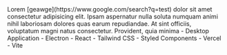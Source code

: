 <PortfolioItemWrapper>
  <Explanation>
    <Title>Musica</Title>
    <Description>
      Lorem [geawge](https://www.google.com/search?q=test) dolor sit amet consectetur adipisicing elit. Ipsam aspernatur nulla soluta numquam animi nihil laboriosam dolores quas earum repudiandae. At sint officiis, voluptatum magni natus consectetur. Provident, quia minima
    </Description>
    <Categories>
      - Desktop Application 
    </Categories>
    <Technologies>
      - Electron 
      - React 
      - Tailwind CSS 
      - Styled Components 
      - Vercel
      - Vite
    </Technologies>
    <Links
      repo="https://github.com/dominggo1999/music-player"
      live="http://musica-landing-page.vercel.app/"
    />
  </Explanation>
  <Thumbnail
    src="musica"
    alt="Musica"
  />
</PortfolioItemWrapper>